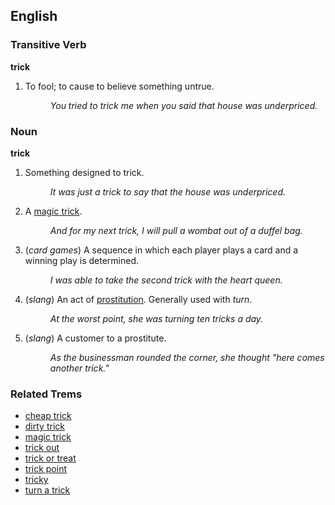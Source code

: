==English==

===Transitive Verb===
'''trick'''

# To fool; to cause to believe something untrue.
#: ''You tried to trick me when you said that house was underpriced.''

===Noun===
'''trick'''

# Something designed to trick.
#: ''It was just a trick to say that the house was underpriced.''
# A [[magic trick]].
#: ''And for my next trick, I will pull a wombat out of a duffel bag.''
# (''card games'') A sequence in which each player plays a card and a winning play is determined.
#: ''I was able to take the second trick with the heart queen.''
# (''slang'') An act of [[prostitution]].  Generally used with ''turn''.
#: ''At the worst point, she was turning ten tricks a day.''
# (''slang'') A customer to a prostitute.
#: ''As the businessman rounded the corner, she thought "here comes another trick."''

===Related Trems===
*[[cheap trick]]
*[[dirty trick]]
*[[magic trick]]
*[[trick out]]
*[[trick or treat]]
*[[trick point]]
*[[tricky]]
*[[turn a trick]]